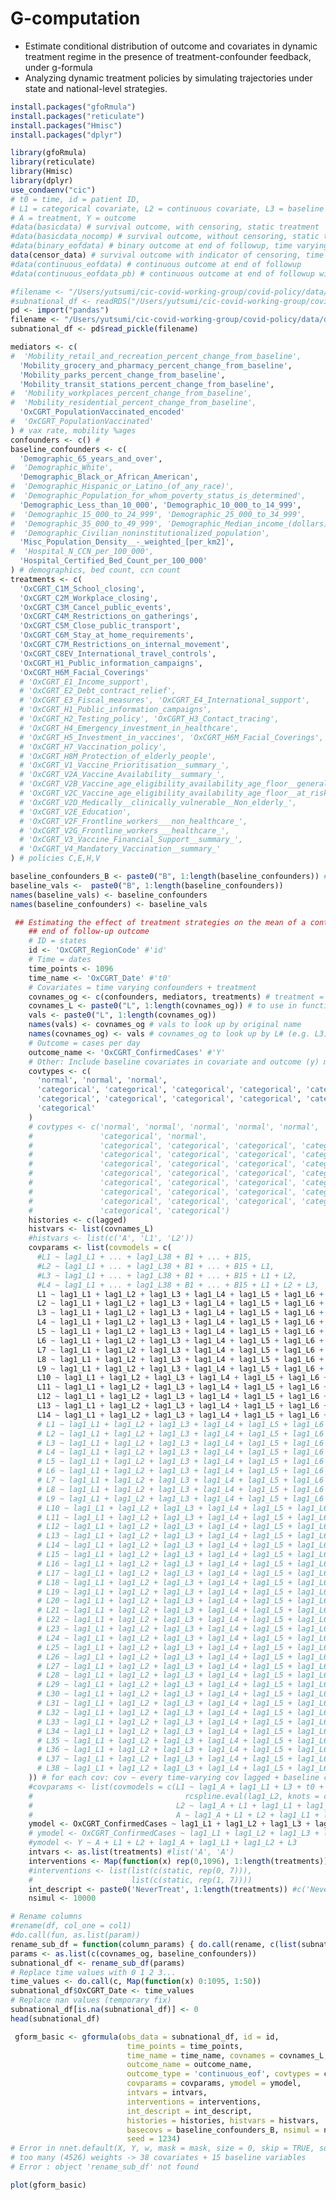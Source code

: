 # G-computation
* Estimate conditional distribution of outcome and covariates in dynamic treatment regime in the presence of treatment-confounder feedback, under g-formula
* Analyzing dynamic treatment policies by simulating trajectories under state and national-level strategies.

```r
install.packages("gfoRmula")
install.packages("reticulate")
install.packages("Hmisc")
install.packages("dplyr")
```

```r
library(gfoRmula)
library(reticulate)
library(Hmisc)
library(dplyr)
use_condaenv("cic")
# t0 = time, id = patient ID, 
# L1 = categorical covariate, L2 = continuous covariate, L3 = baseline covariate 
# A = treatment, Y = outcome 
#data(basicdata) # survival outcome, with censoring, static treatment
#data(basicdata_nocomp) # survival outcome, without censoring, static treatment
#data(binary_eofdata) # binary outcome at end of followup, time varying treatment
data(censor_data) # survival outcome with indicator of censoring, time varying treatment
#data(continuous_eofdata) # continuous outcome at end of followup 
#data(continuous_eofdata_pb) # continuous outcome at end of followup with pre-baseline times
```


```r
#filename <- "/Users/yutsumi/cic-covid-working-group/covid-policy/data/RDS/subnational_df.rds"
#subnational_df <- readRDS("/Users/yutsumi/cic-covid-working-group/covid-policy/data/RDS/subnational_df.rds")
pd <- import("pandas")
filename <- "/Users/yutsumi/cic-covid-working-group/covid-policy/data/dataframe/subnational_df.pickle"
subnational_df <- pd$read_pickle(filename)
```

```r
mediators <- c(
#  'Mobility_retail_and_recreation_percent_change_from_baseline',
  'Mobility_grocery_and_pharmacy_percent_change_from_baseline',
  'Mobility_parks_percent_change_from_baseline',
  'Mobility_transit_stations_percent_change_from_baseline',
#  'Mobility_workplaces_percent_change_from_baseline',
#  'Mobility_residential_percent_change_from_baseline',
  'OxCGRT_PopulationVaccinated_encoded'
#  'OxCGRT_PopulationVaccinated'
) # vax rate, mobility %ages
confounders <- c() # 
baseline_confounders <- c(
  'Demographic_65_years_and_over',
#  'Demographic_White',
  'Demographic_Black_or_African_American',
#  'Demographic_Hispanic_or_Latino_(of_any_race)',
#  'Demographic_Population_for_whom_poverty_status_is_determined',
  'Demographic_Less_than_10_000', 'Demographic_10_000_to_14_999',
#  'Demographic_15_000_to_24_999', 'Demographic_25_000_to_34_999',
#  'Demographic_35_000_to_49_999', 'Demographic_Median_income_(dollars)',
#  'Demographic_Civilian_noninstitutionalized_population',
  'Misc_Population_Density__-_weighted_[per_km2]',
#  'Hospital_N_CCN_per_100_000',
  'Hospital_Certified_Bed_Count_per_100_000'
) # demographics, bed count, ccn count
treatments <- c(
  'OxCGRT_C1M_School_closing',
  'OxCGRT_C2M_Workplace_closing',
  'OxCGRT_C3M_Cancel_public_events',
  'OxCGRT_C4M_Restrictions_on_gatherings',
  'OxCGRT_C5M_Close_public_transport',
  'OxCGRT_C6M_Stay_at_home_requirements',
  'OxCGRT_C7M_Restrictions_on_internal_movement',
  'OxCGRT_C8EV_International_travel_controls', 
  'OxCGRT_H1_Public_information_campaigns',
  'OxCGRT_H6M_Facial_Coverings'
  # 'OxCGRT_E1_Income_support',
  # 'OxCGRT_E2_Debt_contract_relief',
  # 'OxCGRT_E3_Fiscal_measures', 'OxCGRT_E4_International_support',
  # 'OxCGRT_H1_Public_information_campaigns',
  # 'OxCGRT_H2_Testing_policy', 'OxCGRT_H3_Contact_tracing',
  # 'OxCGRT_H4_Emergency_investment_in_healthcare',
  # 'OxCGRT_H5_Investment_in_vaccines', 'OxCGRT_H6M_Facial_Coverings',
  # 'OxCGRT_H7_Vaccination_policy',
  # 'OxCGRT_H8M_Protection_of_elderly_people',
  # 'OxCGRT_V1_Vaccine_Prioritisation__summary_',
  # 'OxCGRT_V2A_Vaccine_Availability__summary_',
  # 'OxCGRT_V2B_Vaccine_age_eligibility_availability_age_floor__general_population_summary_',
  # 'OxCGRT_V2C_Vaccine_age_eligibility_availability_age_floor__at_risk_summary_',
  # 'OxCGRT_V2D_Medically__clinically_vulnerable__Non_elderly_',
  # 'OxCGRT_V2E_Education',
  # 'OxCGRT_V2F_Frontline_workers___non_healthcare_',
  # 'OxCGRT_V2G_Frontline_workers___healthcare_',
  # 'OxCGRT_V3_Vaccine_Financial_Support__summary_',
  # 'OxCGRT_V4_Mandatory_Vaccination__summary_'
) # policies C,E,H,V

baseline_confounders_B <- paste0("B", 1:length(baseline_confounders)) # to use in funcs
baseline_vals <-  paste0("B", 1:length(baseline_confounders))
names(baseline_vals) <- baseline_confounders
names(baseline_confounders) <- baseline_vals
```




```r
 ## Estimating the effect of treatment strategies on the mean of a continuous
    ## end of follow-up outcome
    # ID = states 
    id <- 'OxCGRT_RegionCode' #'id'
    # Time = dates
    time_points <- 1096 
    time_name <- 'OxCGRT_Date' #'t0'
    # Covariates = time varying confounders + treatment 
    covnames_og <- c(confounders, mediators, treatments) # treatment = last in ordering #c('L1', 'L2', 'A')
    covnames_L <- paste0("L", 1:length(covnames_og)) # to use in functions
    vals <- paste0("L", 1:length(covnames_og))
    names(vals) <- covnames_og # vals to look up by original name
    names(covnames_og) <- vals # covnames_og to look up by L# (e.g. L3)
    # Outcome = cases per day
    outcome_name <- 'OxCGRT_ConfirmedCases' #'Y'
    # Other: Include baseline covariates in covariate and outcome (y) models
    covtypes <- c(
      'normal', 'normal', 'normal', 
      'categorical', 'categorical', 'categorical', 'categorical', 'categorical', 
      'categorical', 'categorical', 'categorical', 'categorical', 'categorical', 
      'categorical'
    )
    # covtypes <- c('normal', 'normal', 'normal', 'normal', 'normal', 'normal',
    #               'categorical', 'normal', 
    #               'categorical', 'categorical', 'categorical', 'categorical', 
    #               'categorical', 'categorical', 'categorical', 'categorical', 
    #               'categorical', 'categorical', 'categorical', 'categorical', 
    #               'categorical', 'categorical', 'categorical', 'categorical', 
    #               'categorical', 'categorical', 'categorical', 'categorical', 
    #               'categorical', 'categorical', 'categorical', 'categorical', 
    #               'categorical', 'categorical', 'categorical', 'categorical', 
    #               'categorical', 'categorical')
    histories <- c(lagged)
    histvars <- list(covnames_L)
    #histvars <- list(c('A', 'L1', 'L2'))
    covparams <- list(covmodels = c(
      #L1 ~ lag1_L1 + ... + lag1_L38 + B1 + ... + B15,
      #L2 ~ lag1_L1 + ... + lag1_L38 + B1 + ... + B15 + L1,
      #L3 ~ lag1_L1 + ... + lag1_L38 + B1 + ... + B15 + L1 + L2,
      #L4 ~ lag1_L1 + ... + lag1_L38 + B1 + ... + B15 + L1 + L2 + L3,
      L1 ~ lag1_L1 + lag1_L2 + lag1_L3 + lag1_L4 + lag1_L5 + lag1_L6 + lag1_L7 + lag1_L8 + lag1_L9 + lag1_L10 + lag1_L11 + lag1_L12 + lag1_L13 + lag1_L14 + B1 + B2 + B3 + B4 + B5 + B6, 
      L2 ~ lag1_L1 + lag1_L2 + lag1_L3 + lag1_L4 + lag1_L5 + lag1_L6 + lag1_L7 + lag1_L8 + lag1_L9 + lag1_L10 + lag1_L11 + lag1_L12 + lag1_L13 + lag1_L14 + B1 + B2 + B3 + B4 + B5 + B6 + L1, 
      L3 ~ lag1_L1 + lag1_L2 + lag1_L3 + lag1_L4 + lag1_L5 + lag1_L6 + lag1_L7 + lag1_L8 + lag1_L9 + lag1_L10 + lag1_L11 + lag1_L12 + lag1_L13 + lag1_L14 + B1 + B2 + B3 + B4 + B5 + B6 + L1 + L2, 
      L4 ~ lag1_L1 + lag1_L2 + lag1_L3 + lag1_L4 + lag1_L5 + lag1_L6 + lag1_L7 + lag1_L8 + lag1_L9 + lag1_L10 + lag1_L11 + lag1_L12 + lag1_L13 + lag1_L14 + B1 + B2 + B3 + B4 + B5 + B6 + L1 + L2 + L3, 
      L5 ~ lag1_L1 + lag1_L2 + lag1_L3 + lag1_L4 + lag1_L5 + lag1_L6 + lag1_L7 + lag1_L8 + lag1_L9 + lag1_L10 + lag1_L11 + lag1_L12 + lag1_L13 + lag1_L14 + B1 + B2 + B3 + B4 + B5 + B6 + L1 + L2 + L3 + L4, 
      L6 ~ lag1_L1 + lag1_L2 + lag1_L3 + lag1_L4 + lag1_L5 + lag1_L6 + lag1_L7 + lag1_L8 + lag1_L9 + lag1_L10 + lag1_L11 + lag1_L12 + lag1_L13 + lag1_L14 + B1 + B2 + B3 + B4 + B5 + B6 + L1 + L2 + L3 + L4 + L5, 
      L7 ~ lag1_L1 + lag1_L2 + lag1_L3 + lag1_L4 + lag1_L5 + lag1_L6 + lag1_L7 + lag1_L8 + lag1_L9 + lag1_L10 + lag1_L11 + lag1_L12 + lag1_L13 + lag1_L14 + B1 + B2 + B3 + B4 + B5 + B6 + L1 + L2 + L3 + L4 + L5 + L6, 
      L8 ~ lag1_L1 + lag1_L2 + lag1_L3 + lag1_L4 + lag1_L5 + lag1_L6 + lag1_L7 + lag1_L8 + lag1_L9 + lag1_L10 + lag1_L11 + lag1_L12 + lag1_L13 + lag1_L14 + B1 + B2 + B3 + B4 + B5 + B6 + L1 + L2 + L3 + L4 + L5 + L6 + L7, 
      L9 ~ lag1_L1 + lag1_L2 + lag1_L3 + lag1_L4 + lag1_L5 + lag1_L6 + lag1_L7 + lag1_L8 + lag1_L9 + lag1_L10 + lag1_L11 + lag1_L12 + lag1_L13 + lag1_L14 + B1 + B2 + B3 + B4 + B5 + B6 + L1 + L2 + L3 + L4 + L5 + L6 + L7 + L8, 
      L10 ~ lag1_L1 + lag1_L2 + lag1_L3 + lag1_L4 + lag1_L5 + lag1_L6 + lag1_L7 + lag1_L8 + lag1_L9 + lag1_L10 + lag1_L11 + lag1_L12 + lag1_L13 + lag1_L14 + B1 + B2 + B3 + B4 + B5 + B6 + L1 + L2 + L3 + L4 + L5 + L6 + L7 + L8 + L9, 
      L11 ~ lag1_L1 + lag1_L2 + lag1_L3 + lag1_L4 + lag1_L5 + lag1_L6 + lag1_L7 + lag1_L8 + lag1_L9 + lag1_L10 + lag1_L11 + lag1_L12 + lag1_L13 + lag1_L14 + B1 + B2 + B3 + B4 + B5 + B6 + L1 + L2 + L3 + L4 + L5 + L6 + L7 + L8 + L9 + L10, 
      L12 ~ lag1_L1 + lag1_L2 + lag1_L3 + lag1_L4 + lag1_L5 + lag1_L6 + lag1_L7 + lag1_L8 + lag1_L9 + lag1_L10 + lag1_L11 + lag1_L12 + lag1_L13 + lag1_L14 + B1 + B2 + B3 + B4 + B5 + B6 + L1 + L2 + L3 + L4 + L5 + L6 + L7 + L8 + L9 + L10 + L11, 
      L13 ~ lag1_L1 + lag1_L2 + lag1_L3 + lag1_L4 + lag1_L5 + lag1_L6 + lag1_L7 + lag1_L8 + lag1_L9 + lag1_L10 + lag1_L11 + lag1_L12 + lag1_L13 + lag1_L14 + B1 + B2 + B3 + B4 + B5 + B6 + L1 + L2 + L3 + L4 + L5 + L6 + L7 + L8 + L9 + L10 + L11 + L12, 
      L14 ~ lag1_L1 + lag1_L2 + lag1_L3 + lag1_L4 + lag1_L5 + lag1_L6 + lag1_L7 + lag1_L8 + lag1_L9 + lag1_L10 + lag1_L11 + lag1_L12 + lag1_L13 + lag1_L14 + B1 + B2 + B3 + B4 + B5 + B6 + L1 + L2 + L3 + L4 + L5 + L6 + L7 + L8 + L9 + L10 + L11 + L12 + L13
      # L1 ~ lag1_L1 + lag1_L2 + lag1_L3 + lag1_L4 + lag1_L5 + lag1_L6 + lag1_L7 + lag1_L8 + lag1_L9 + lag1_L10 + lag1_L11 + lag1_L12 + lag1_L13 + lag1_L14 + lag1_L15 + lag1_L16 + lag1_L17 + lag1_L18 + lag1_L19 + lag1_L20 + lag1_L21 + lag1_L22 + lag1_L23 + lag1_L24 + lag1_L25 + lag1_L26 + lag1_L27 + lag1_L28 + lag1_L29 + lag1_L30 + lag1_L31 + lag1_L32 + lag1_L33 + lag1_L34 + lag1_L35 + lag1_L36 + lag1_L37 + lag1_L38 + B1 + B2 + B3 + B4 + B5 + B6 + B7 + B8 + B9 + B10 + B11 + B12 + B13 + B14 + B15, 
      # L2 ~ lag1_L1 + lag1_L2 + lag1_L3 + lag1_L4 + lag1_L5 + lag1_L6 + lag1_L7 + lag1_L8 + lag1_L9 + lag1_L10 + lag1_L11 + lag1_L12 + lag1_L13 + lag1_L14 + lag1_L15 + lag1_L16 + lag1_L17 + lag1_L18 + lag1_L19 + lag1_L20 + lag1_L21 + lag1_L22 + lag1_L23 + lag1_L24 + lag1_L25 + lag1_L26 + lag1_L27 + lag1_L28 + lag1_L29 + lag1_L30 + lag1_L31 + lag1_L32 + lag1_L33 + lag1_L34 + lag1_L35 + lag1_L36 + lag1_L37 + lag1_L38 + B1 + B2 + B3 + B4 + B5 + B6 + B7 + B8 + B9 + B10 + B11 + B12 + B13 + B14 + B15 + L1, 
      # L3 ~ lag1_L1 + lag1_L2 + lag1_L3 + lag1_L4 + lag1_L5 + lag1_L6 + lag1_L7 + lag1_L8 + lag1_L9 + lag1_L10 + lag1_L11 + lag1_L12 + lag1_L13 + lag1_L14 + lag1_L15 + lag1_L16 + lag1_L17 + lag1_L18 + lag1_L19 + lag1_L20 + lag1_L21 + lag1_L22 + lag1_L23 + lag1_L24 + lag1_L25 + lag1_L26 + lag1_L27 + lag1_L28 + lag1_L29 + lag1_L30 + lag1_L31 + lag1_L32 + lag1_L33 + lag1_L34 + lag1_L35 + lag1_L36 + lag1_L37 + lag1_L38 + B1 + B2 + B3 + B4 + B5 + B6 + B7 + B8 + B9 + B10 + B11 + B12 + B13 + B14 + B15 + L1 + L2, 
      # L4 ~ lag1_L1 + lag1_L2 + lag1_L3 + lag1_L4 + lag1_L5 + lag1_L6 + lag1_L7 + lag1_L8 + lag1_L9 + lag1_L10 + lag1_L11 + lag1_L12 + lag1_L13 + lag1_L14 + lag1_L15 + lag1_L16 + lag1_L17 + lag1_L18 + lag1_L19 + lag1_L20 + lag1_L21 + lag1_L22 + lag1_L23 + lag1_L24 + lag1_L25 + lag1_L26 + lag1_L27 + lag1_L28 + lag1_L29 + lag1_L30 + lag1_L31 + lag1_L32 + lag1_L33 + lag1_L34 + lag1_L35 + lag1_L36 + lag1_L37 + lag1_L38 + B1 + B2 + B3 + B4 + B5 + B6 + B7 + B8 + B9 + B10 + B11 + B12 + B13 + B14 + B15 + L1 + L2 + L3, 
      # L5 ~ lag1_L1 + lag1_L2 + lag1_L3 + lag1_L4 + lag1_L5 + lag1_L6 + lag1_L7 + lag1_L8 + lag1_L9 + lag1_L10 + lag1_L11 + lag1_L12 + lag1_L13 + lag1_L14 + lag1_L15 + lag1_L16 + lag1_L17 + lag1_L18 + lag1_L19 + lag1_L20 + lag1_L21 + lag1_L22 + lag1_L23 + lag1_L24 + lag1_L25 + lag1_L26 + lag1_L27 + lag1_L28 + lag1_L29 + lag1_L30 + lag1_L31 + lag1_L32 + lag1_L33 + lag1_L34 + lag1_L35 + lag1_L36 + lag1_L37 + lag1_L38 + B1 + B2 + B3 + B4 + B5 + B6 + B7 + B8 + B9 + B10 + B11 + B12 + B13 + B14 + B15 + L1 + L2 + L3 + L4, 
      # L6 ~ lag1_L1 + lag1_L2 + lag1_L3 + lag1_L4 + lag1_L5 + lag1_L6 + lag1_L7 + lag1_L8 + lag1_L9 + lag1_L10 + lag1_L11 + lag1_L12 + lag1_L13 + lag1_L14 + lag1_L15 + lag1_L16 + lag1_L17 + lag1_L18 + lag1_L19 + lag1_L20 + lag1_L21 + lag1_L22 + lag1_L23 + lag1_L24 + lag1_L25 + lag1_L26 + lag1_L27 + lag1_L28 + lag1_L29 + lag1_L30 + lag1_L31 + lag1_L32 + lag1_L33 + lag1_L34 + lag1_L35 + lag1_L36 + lag1_L37 + lag1_L38 + B1 + B2 + B3 + B4 + B5 + B6 + B7 + B8 + B9 + B10 + B11 + B12 + B13 + B14 + B15 + L1 + L2 + L3 + L4 + L5, 
      # L7 ~ lag1_L1 + lag1_L2 + lag1_L3 + lag1_L4 + lag1_L5 + lag1_L6 + lag1_L7 + lag1_L8 + lag1_L9 + lag1_L10 + lag1_L11 + lag1_L12 + lag1_L13 + lag1_L14 + lag1_L15 + lag1_L16 + lag1_L17 + lag1_L18 + lag1_L19 + lag1_L20 + lag1_L21 + lag1_L22 + lag1_L23 + lag1_L24 + lag1_L25 + lag1_L26 + lag1_L27 + lag1_L28 + lag1_L29 + lag1_L30 + lag1_L31 + lag1_L32 + lag1_L33 + lag1_L34 + lag1_L35 + lag1_L36 + lag1_L37 + lag1_L38 + B1 + B2 + B3 + B4 + B5 + B6 + B7 + B8 + B9 + B10 + B11 + B12 + B13 + B14 + B15 + L1 + L2 + L3 + L4 + L5 + L6, 
      # L8 ~ lag1_L1 + lag1_L2 + lag1_L3 + lag1_L4 + lag1_L5 + lag1_L6 + lag1_L7 + lag1_L8 + lag1_L9 + lag1_L10 + lag1_L11 + lag1_L12 + lag1_L13 + lag1_L14 + lag1_L15 + lag1_L16 + lag1_L17 + lag1_L18 + lag1_L19 + lag1_L20 + lag1_L21 + lag1_L22 + lag1_L23 + lag1_L24 + lag1_L25 + lag1_L26 + lag1_L27 + lag1_L28 + lag1_L29 + lag1_L30 + lag1_L31 + lag1_L32 + lag1_L33 + lag1_L34 + lag1_L35 + lag1_L36 + lag1_L37 + lag1_L38 + B1 + B2 + B3 + B4 + B5 + B6 + B7 + B8 + B9 + B10 + B11 + B12 + B13 + B14 + B15 + L1 + L2 + L3 + L4 + L5 + L6 + L7, 
      # L9 ~ lag1_L1 + lag1_L2 + lag1_L3 + lag1_L4 + lag1_L5 + lag1_L6 + lag1_L7 + lag1_L8 + lag1_L9 + lag1_L10 + lag1_L11 + lag1_L12 + lag1_L13 + lag1_L14 + lag1_L15 + lag1_L16 + lag1_L17 + lag1_L18 + lag1_L19 + lag1_L20 + lag1_L21 + lag1_L22 + lag1_L23 + lag1_L24 + lag1_L25 + lag1_L26 + lag1_L27 + lag1_L28 + lag1_L29 + lag1_L30 + lag1_L31 + lag1_L32 + lag1_L33 + lag1_L34 + lag1_L35 + lag1_L36 + lag1_L37 + lag1_L38 + B1 + B2 + B3 + B4 + B5 + B6 + B7 + B8 + B9 + B10 + B11 + B12 + B13 + B14 + B15 + L1 + L2 + L3 + L4 + L5 + L6 + L7 + L8, 
      # L10 ~ lag1_L1 + lag1_L2 + lag1_L3 + lag1_L4 + lag1_L5 + lag1_L6 + lag1_L7 + lag1_L8 + lag1_L9 + lag1_L10 + lag1_L11 + lag1_L12 + lag1_L13 + lag1_L14 + lag1_L15 + lag1_L16 + lag1_L17 + lag1_L18 + lag1_L19 + lag1_L20 + lag1_L21 + lag1_L22 + lag1_L23 + lag1_L24 + lag1_L25 + lag1_L26 + lag1_L27 + lag1_L28 + lag1_L29 + lag1_L30 + lag1_L31 + lag1_L32 + lag1_L33 + lag1_L34 + lag1_L35 + lag1_L36 + lag1_L37 + lag1_L38 + B1 + B2 + B3 + B4 + B5 + B6 + B7 + B8 + B9 + B10 + B11 + B12 + B13 + B14 + B15 + L1 + L2 + L3 + L4 + L5 + L6 + L7 + L8 + L9, 
      # L11 ~ lag1_L1 + lag1_L2 + lag1_L3 + lag1_L4 + lag1_L5 + lag1_L6 + lag1_L7 + lag1_L8 + lag1_L9 + lag1_L10 + lag1_L11 + lag1_L12 + lag1_L13 + lag1_L14 + lag1_L15 + lag1_L16 + lag1_L17 + lag1_L18 + lag1_L19 + lag1_L20 + lag1_L21 + lag1_L22 + lag1_L23 + lag1_L24 + lag1_L25 + lag1_L26 + lag1_L27 + lag1_L28 + lag1_L29 + lag1_L30 + lag1_L31 + lag1_L32 + lag1_L33 + lag1_L34 + lag1_L35 + lag1_L36 + lag1_L37 + lag1_L38 + B1 + B2 + B3 + B4 + B5 + B6 + B7 + B8 + B9 + B10 + B11 + B12 + B13 + B14 + B15 + L1 + L2 + L3 + L4 + L5 + L6 + L7 + L8 + L9 + L10, 
      # L12 ~ lag1_L1 + lag1_L2 + lag1_L3 + lag1_L4 + lag1_L5 + lag1_L6 + lag1_L7 + lag1_L8 + lag1_L9 + lag1_L10 + lag1_L11 + lag1_L12 + lag1_L13 + lag1_L14 + lag1_L15 + lag1_L16 + lag1_L17 + lag1_L18 + lag1_L19 + lag1_L20 + lag1_L21 + lag1_L22 + lag1_L23 + lag1_L24 + lag1_L25 + lag1_L26 + lag1_L27 + lag1_L28 + lag1_L29 + lag1_L30 + lag1_L31 + lag1_L32 + lag1_L33 + lag1_L34 + lag1_L35 + lag1_L36 + lag1_L37 + lag1_L38 + B1 + B2 + B3 + B4 + B5 + B6 + B7 + B8 + B9 + B10 + B11 + B12 + B13 + B14 + B15 + L1 + L2 + L3 + L4 + L5 + L6 + L7 + L8 + L9 + L10 + L11, 
      # L13 ~ lag1_L1 + lag1_L2 + lag1_L3 + lag1_L4 + lag1_L5 + lag1_L6 + lag1_L7 + lag1_L8 + lag1_L9 + lag1_L10 + lag1_L11 + lag1_L12 + lag1_L13 + lag1_L14 + lag1_L15 + lag1_L16 + lag1_L17 + lag1_L18 + lag1_L19 + lag1_L20 + lag1_L21 + lag1_L22 + lag1_L23 + lag1_L24 + lag1_L25 + lag1_L26 + lag1_L27 + lag1_L28 + lag1_L29 + lag1_L30 + lag1_L31 + lag1_L32 + lag1_L33 + lag1_L34 + lag1_L35 + lag1_L36 + lag1_L37 + lag1_L38 + B1 + B2 + B3 + B4 + B5 + B6 + B7 + B8 + B9 + B10 + B11 + B12 + B13 + B14 + B15 + L1 + L2 + L3 + L4 + L5 + L6 + L7 + L8 + L9 + L10 + L11 + L12, 
      # L14 ~ lag1_L1 + lag1_L2 + lag1_L3 + lag1_L4 + lag1_L5 + lag1_L6 + lag1_L7 + lag1_L8 + lag1_L9 + lag1_L10 + lag1_L11 + lag1_L12 + lag1_L13 + lag1_L14 + lag1_L15 + lag1_L16 + lag1_L17 + lag1_L18 + lag1_L19 + lag1_L20 + lag1_L21 + lag1_L22 + lag1_L23 + lag1_L24 + lag1_L25 + lag1_L26 + lag1_L27 + lag1_L28 + lag1_L29 + lag1_L30 + lag1_L31 + lag1_L32 + lag1_L33 + lag1_L34 + lag1_L35 + lag1_L36 + lag1_L37 + lag1_L38 + B1 + B2 + B3 + B4 + B5 + B6 + B7 + B8 + B9 + B10 + B11 + B12 + B13 + B14 + B15 + L1 + L2 + L3 + L4 + L5 + L6 + L7 + L8 + L9 + L10 + L11 + L12 + L13, 
      # L15 ~ lag1_L1 + lag1_L2 + lag1_L3 + lag1_L4 + lag1_L5 + lag1_L6 + lag1_L7 + lag1_L8 + lag1_L9 + lag1_L10 + lag1_L11 + lag1_L12 + lag1_L13 + lag1_L14 + lag1_L15 + lag1_L16 + lag1_L17 + lag1_L18 + lag1_L19 + lag1_L20 + lag1_L21 + lag1_L22 + lag1_L23 + lag1_L24 + lag1_L25 + lag1_L26 + lag1_L27 + lag1_L28 + lag1_L29 + lag1_L30 + lag1_L31 + lag1_L32 + lag1_L33 + lag1_L34 + lag1_L35 + lag1_L36 + lag1_L37 + lag1_L38 + B1 + B2 + B3 + B4 + B5 + B6 + B7 + B8 + B9 + B10 + B11 + B12 + B13 + B14 + B15 + L1 + L2 + L3 + L4 + L5 + L6 + L7 + L8 + L9 + L10 + L11 + L12 + L13 + L14, 
      # L16 ~ lag1_L1 + lag1_L2 + lag1_L3 + lag1_L4 + lag1_L5 + lag1_L6 + lag1_L7 + lag1_L8 + lag1_L9 + lag1_L10 + lag1_L11 + lag1_L12 + lag1_L13 + lag1_L14 + lag1_L15 + lag1_L16 + lag1_L17 + lag1_L18 + lag1_L19 + lag1_L20 + lag1_L21 + lag1_L22 + lag1_L23 + lag1_L24 + lag1_L25 + lag1_L26 + lag1_L27 + lag1_L28 + lag1_L29 + lag1_L30 + lag1_L31 + lag1_L32 + lag1_L33 + lag1_L34 + lag1_L35 + lag1_L36 + lag1_L37 + lag1_L38 + B1 + B2 + B3 + B4 + B5 + B6 + B7 + B8 + B9 + B10 + B11 + B12 + B13 + B14 + B15 + L1 + L2 + L3 + L4 + L5 + L6 + L7 + L8 + L9 + L10 + L11 + L12 + L13 + L14 + L15, 
      # L17 ~ lag1_L1 + lag1_L2 + lag1_L3 + lag1_L4 + lag1_L5 + lag1_L6 + lag1_L7 + lag1_L8 + lag1_L9 + lag1_L10 + lag1_L11 + lag1_L12 + lag1_L13 + lag1_L14 + lag1_L15 + lag1_L16 + lag1_L17 + lag1_L18 + lag1_L19 + lag1_L20 + lag1_L21 + lag1_L22 + lag1_L23 + lag1_L24 + lag1_L25 + lag1_L26 + lag1_L27 + lag1_L28 + lag1_L29 + lag1_L30 + lag1_L31 + lag1_L32 + lag1_L33 + lag1_L34 + lag1_L35 + lag1_L36 + lag1_L37 + lag1_L38 + B1 + B2 + B3 + B4 + B5 + B6 + B7 + B8 + B9 + B10 + B11 + B12 + B13 + B14 + B15 + L1 + L2 + L3 + L4 + L5 + L6 + L7 + L8 + L9 + L10 + L11 + L12 + L13 + L14 + L15 + L16, 
      # L18 ~ lag1_L1 + lag1_L2 + lag1_L3 + lag1_L4 + lag1_L5 + lag1_L6 + lag1_L7 + lag1_L8 + lag1_L9 + lag1_L10 + lag1_L11 + lag1_L12 + lag1_L13 + lag1_L14 + lag1_L15 + lag1_L16 + lag1_L17 + lag1_L18 + lag1_L19 + lag1_L20 + lag1_L21 + lag1_L22 + lag1_L23 + lag1_L24 + lag1_L25 + lag1_L26 + lag1_L27 + lag1_L28 + lag1_L29 + lag1_L30 + lag1_L31 + lag1_L32 + lag1_L33 + lag1_L34 + lag1_L35 + lag1_L36 + lag1_L37 + lag1_L38 + B1 + B2 + B3 + B4 + B5 + B6 + B7 + B8 + B9 + B10 + B11 + B12 + B13 + B14 + B15 + L1 + L2 + L3 + L4 + L5 + L6 + L7 + L8 + L9 + L10 + L11 + L12 + L13 + L14 + L15 + L16 + L17, 
      # L19 ~ lag1_L1 + lag1_L2 + lag1_L3 + lag1_L4 + lag1_L5 + lag1_L6 + lag1_L7 + lag1_L8 + lag1_L9 + lag1_L10 + lag1_L11 + lag1_L12 + lag1_L13 + lag1_L14 + lag1_L15 + lag1_L16 + lag1_L17 + lag1_L18 + lag1_L19 + lag1_L20 + lag1_L21 + lag1_L22 + lag1_L23 + lag1_L24 + lag1_L25 + lag1_L26 + lag1_L27 + lag1_L28 + lag1_L29 + lag1_L30 + lag1_L31 + lag1_L32 + lag1_L33 + lag1_L34 + lag1_L35 + lag1_L36 + lag1_L37 + lag1_L38 + B1 + B2 + B3 + B4 + B5 + B6 + B7 + B8 + B9 + B10 + B11 + B12 + B13 + B14 + B15 + L1 + L2 + L3 + L4 + L5 + L6 + L7 + L8 + L9 + L10 + L11 + L12 + L13 + L14 + L15 + L16 + L17 + L18, 
      # L20 ~ lag1_L1 + lag1_L2 + lag1_L3 + lag1_L4 + lag1_L5 + lag1_L6 + lag1_L7 + lag1_L8 + lag1_L9 + lag1_L10 + lag1_L11 + lag1_L12 + lag1_L13 + lag1_L14 + lag1_L15 + lag1_L16 + lag1_L17 + lag1_L18 + lag1_L19 + lag1_L20 + lag1_L21 + lag1_L22 + lag1_L23 + lag1_L24 + lag1_L25 + lag1_L26 + lag1_L27 + lag1_L28 + lag1_L29 + lag1_L30 + lag1_L31 + lag1_L32 + lag1_L33 + lag1_L34 + lag1_L35 + lag1_L36 + lag1_L37 + lag1_L38 + B1 + B2 + B3 + B4 + B5 + B6 + B7 + B8 + B9 + B10 + B11 + B12 + B13 + B14 + B15 + L1 + L2 + L3 + L4 + L5 + L6 + L7 + L8 + L9 + L10 + L11 + L12 + L13 + L14 + L15 + L16 + L17 + L18 + L19, 
      # L21 ~ lag1_L1 + lag1_L2 + lag1_L3 + lag1_L4 + lag1_L5 + lag1_L6 + lag1_L7 + lag1_L8 + lag1_L9 + lag1_L10 + lag1_L11 + lag1_L12 + lag1_L13 + lag1_L14 + lag1_L15 + lag1_L16 + lag1_L17 + lag1_L18 + lag1_L19 + lag1_L20 + lag1_L21 + lag1_L22 + lag1_L23 + lag1_L24 + lag1_L25 + lag1_L26 + lag1_L27 + lag1_L28 + lag1_L29 + lag1_L30 + lag1_L31 + lag1_L32 + lag1_L33 + lag1_L34 + lag1_L35 + lag1_L36 + lag1_L37 + lag1_L38 + B1 + B2 + B3 + B4 + B5 + B6 + B7 + B8 + B9 + B10 + B11 + B12 + B13 + B14 + B15 + L1 + L2 + L3 + L4 + L5 + L6 + L7 + L8 + L9 + L10 + L11 + L12 + L13 + L14 + L15 + L16 + L17 + L18 + L19 + L20, 
      # L22 ~ lag1_L1 + lag1_L2 + lag1_L3 + lag1_L4 + lag1_L5 + lag1_L6 + lag1_L7 + lag1_L8 + lag1_L9 + lag1_L10 + lag1_L11 + lag1_L12 + lag1_L13 + lag1_L14 + lag1_L15 + lag1_L16 + lag1_L17 + lag1_L18 + lag1_L19 + lag1_L20 + lag1_L21 + lag1_L22 + lag1_L23 + lag1_L24 + lag1_L25 + lag1_L26 + lag1_L27 + lag1_L28 + lag1_L29 + lag1_L30 + lag1_L31 + lag1_L32 + lag1_L33 + lag1_L34 + lag1_L35 + lag1_L36 + lag1_L37 + lag1_L38 + B1 + B2 + B3 + B4 + B5 + B6 + B7 + B8 + B9 + B10 + B11 + B12 + B13 + B14 + B15 + L1 + L2 + L3 + L4 + L5 + L6 + L7 + L8 + L9 + L10 + L11 + L12 + L13 + L14 + L15 + L16 + L17 + L18 + L19 + L20 + L21, 
      # L23 ~ lag1_L1 + lag1_L2 + lag1_L3 + lag1_L4 + lag1_L5 + lag1_L6 + lag1_L7 + lag1_L8 + lag1_L9 + lag1_L10 + lag1_L11 + lag1_L12 + lag1_L13 + lag1_L14 + lag1_L15 + lag1_L16 + lag1_L17 + lag1_L18 + lag1_L19 + lag1_L20 + lag1_L21 + lag1_L22 + lag1_L23 + lag1_L24 + lag1_L25 + lag1_L26 + lag1_L27 + lag1_L28 + lag1_L29 + lag1_L30 + lag1_L31 + lag1_L32 + lag1_L33 + lag1_L34 + lag1_L35 + lag1_L36 + lag1_L37 + lag1_L38 + B1 + B2 + B3 + B4 + B5 + B6 + B7 + B8 + B9 + B10 + B11 + B12 + B13 + B14 + B15 + L1 + L2 + L3 + L4 + L5 + L6 + L7 + L8 + L9 + L10 + L11 + L12 + L13 + L14 + L15 + L16 + L17 + L18 + L19 + L20 + L21 + L22, 
      # L24 ~ lag1_L1 + lag1_L2 + lag1_L3 + lag1_L4 + lag1_L5 + lag1_L6 + lag1_L7 + lag1_L8 + lag1_L9 + lag1_L10 + lag1_L11 + lag1_L12 + lag1_L13 + lag1_L14 + lag1_L15 + lag1_L16 + lag1_L17 + lag1_L18 + lag1_L19 + lag1_L20 + lag1_L21 + lag1_L22 + lag1_L23 + lag1_L24 + lag1_L25 + lag1_L26 + lag1_L27 + lag1_L28 + lag1_L29 + lag1_L30 + lag1_L31 + lag1_L32 + lag1_L33 + lag1_L34 + lag1_L35 + lag1_L36 + lag1_L37 + lag1_L38 + B1 + B2 + B3 + B4 + B5 + B6 + B7 + B8 + B9 + B10 + B11 + B12 + B13 + B14 + B15 + L1 + L2 + L3 + L4 + L5 + L6 + L7 + L8 + L9 + L10 + L11 + L12 + L13 + L14 + L15 + L16 + L17 + L18 + L19 + L20 + L21 + L22 + L23, 
      # L25 ~ lag1_L1 + lag1_L2 + lag1_L3 + lag1_L4 + lag1_L5 + lag1_L6 + lag1_L7 + lag1_L8 + lag1_L9 + lag1_L10 + lag1_L11 + lag1_L12 + lag1_L13 + lag1_L14 + lag1_L15 + lag1_L16 + lag1_L17 + lag1_L18 + lag1_L19 + lag1_L20 + lag1_L21 + lag1_L22 + lag1_L23 + lag1_L24 + lag1_L25 + lag1_L26 + lag1_L27 + lag1_L28 + lag1_L29 + lag1_L30 + lag1_L31 + lag1_L32 + lag1_L33 + lag1_L34 + lag1_L35 + lag1_L36 + lag1_L37 + lag1_L38 + B1 + B2 + B3 + B4 + B5 + B6 + B7 + B8 + B9 + B10 + B11 + B12 + B13 + B14 + B15 + L1 + L2 + L3 + L4 + L5 + L6 + L7 + L8 + L9 + L10 + L11 + L12 + L13 + L14 + L15 + L16 + L17 + L18 + L19 + L20 + L21 + L22 + L23 + L24, 
      # L26 ~ lag1_L1 + lag1_L2 + lag1_L3 + lag1_L4 + lag1_L5 + lag1_L6 + lag1_L7 + lag1_L8 + lag1_L9 + lag1_L10 + lag1_L11 + lag1_L12 + lag1_L13 + lag1_L14 + lag1_L15 + lag1_L16 + lag1_L17 + lag1_L18 + lag1_L19 + lag1_L20 + lag1_L21 + lag1_L22 + lag1_L23 + lag1_L24 + lag1_L25 + lag1_L26 + lag1_L27 + lag1_L28 + lag1_L29 + lag1_L30 + lag1_L31 + lag1_L32 + lag1_L33 + lag1_L34 + lag1_L35 + lag1_L36 + lag1_L37 + lag1_L38 + B1 + B2 + B3 + B4 + B5 + B6 + B7 + B8 + B9 + B10 + B11 + B12 + B13 + B14 + B15 + L1 + L2 + L3 + L4 + L5 + L6 + L7 + L8 + L9 + L10 + L11 + L12 + L13 + L14 + L15 + L16 + L17 + L18 + L19 + L20 + L21 + L22 + L23 + L24 + L25, 
      # L27 ~ lag1_L1 + lag1_L2 + lag1_L3 + lag1_L4 + lag1_L5 + lag1_L6 + lag1_L7 + lag1_L8 + lag1_L9 + lag1_L10 + lag1_L11 + lag1_L12 + lag1_L13 + lag1_L14 + lag1_L15 + lag1_L16 + lag1_L17 + lag1_L18 + lag1_L19 + lag1_L20 + lag1_L21 + lag1_L22 + lag1_L23 + lag1_L24 + lag1_L25 + lag1_L26 + lag1_L27 + lag1_L28 + lag1_L29 + lag1_L30 + lag1_L31 + lag1_L32 + lag1_L33 + lag1_L34 + lag1_L35 + lag1_L36 + lag1_L37 + lag1_L38 + B1 + B2 + B3 + B4 + B5 + B6 + B7 + B8 + B9 + B10 + B11 + B12 + B13 + B14 + B15 + L1 + L2 + L3 + L4 + L5 + L6 + L7 + L8 + L9 + L10 + L11 + L12 + L13 + L14 + L15 + L16 + L17 + L18 + L19 + L20 + L21 + L22 + L23 + L24 + L25 + L26, 
      # L28 ~ lag1_L1 + lag1_L2 + lag1_L3 + lag1_L4 + lag1_L5 + lag1_L6 + lag1_L7 + lag1_L8 + lag1_L9 + lag1_L10 + lag1_L11 + lag1_L12 + lag1_L13 + lag1_L14 + lag1_L15 + lag1_L16 + lag1_L17 + lag1_L18 + lag1_L19 + lag1_L20 + lag1_L21 + lag1_L22 + lag1_L23 + lag1_L24 + lag1_L25 + lag1_L26 + lag1_L27 + lag1_L28 + lag1_L29 + lag1_L30 + lag1_L31 + lag1_L32 + lag1_L33 + lag1_L34 + lag1_L35 + lag1_L36 + lag1_L37 + lag1_L38 + B1 + B2 + B3 + B4 + B5 + B6 + B7 + B8 + B9 + B10 + B11 + B12 + B13 + B14 + B15 + L1 + L2 + L3 + L4 + L5 + L6 + L7 + L8 + L9 + L10 + L11 + L12 + L13 + L14 + L15 + L16 + L17 + L18 + L19 + L20 + L21 + L22 + L23 + L24 + L25 + L26 + L27, 
      # L29 ~ lag1_L1 + lag1_L2 + lag1_L3 + lag1_L4 + lag1_L5 + lag1_L6 + lag1_L7 + lag1_L8 + lag1_L9 + lag1_L10 + lag1_L11 + lag1_L12 + lag1_L13 + lag1_L14 + lag1_L15 + lag1_L16 + lag1_L17 + lag1_L18 + lag1_L19 + lag1_L20 + lag1_L21 + lag1_L22 + lag1_L23 + lag1_L24 + lag1_L25 + lag1_L26 + lag1_L27 + lag1_L28 + lag1_L29 + lag1_L30 + lag1_L31 + lag1_L32 + lag1_L33 + lag1_L34 + lag1_L35 + lag1_L36 + lag1_L37 + lag1_L38 + B1 + B2 + B3 + B4 + B5 + B6 + B7 + B8 + B9 + B10 + B11 + B12 + B13 + B14 + B15 + L1 + L2 + L3 + L4 + L5 + L6 + L7 + L8 + L9 + L10 + L11 + L12 + L13 + L14 + L15 + L16 + L17 + L18 + L19 + L20 + L21 + L22 + L23 + L24 + L25 + L26 + L27 + L28, 
      # L30 ~ lag1_L1 + lag1_L2 + lag1_L3 + lag1_L4 + lag1_L5 + lag1_L6 + lag1_L7 + lag1_L8 + lag1_L9 + lag1_L10 + lag1_L11 + lag1_L12 + lag1_L13 + lag1_L14 + lag1_L15 + lag1_L16 + lag1_L17 + lag1_L18 + lag1_L19 + lag1_L20 + lag1_L21 + lag1_L22 + lag1_L23 + lag1_L24 + lag1_L25 + lag1_L26 + lag1_L27 + lag1_L28 + lag1_L29 + lag1_L30 + lag1_L31 + lag1_L32 + lag1_L33 + lag1_L34 + lag1_L35 + lag1_L36 + lag1_L37 + lag1_L38 + B1 + B2 + B3 + B4 + B5 + B6 + B7 + B8 + B9 + B10 + B11 + B12 + B13 + B14 + B15 + L1 + L2 + L3 + L4 + L5 + L6 + L7 + L8 + L9 + L10 + L11 + L12 + L13 + L14 + L15 + L16 + L17 + L18 + L19 + L20 + L21 + L22 + L23 + L24 + L25 + L26 + L27 + L28 + L29, 
      # L31 ~ lag1_L1 + lag1_L2 + lag1_L3 + lag1_L4 + lag1_L5 + lag1_L6 + lag1_L7 + lag1_L8 + lag1_L9 + lag1_L10 + lag1_L11 + lag1_L12 + lag1_L13 + lag1_L14 + lag1_L15 + lag1_L16 + lag1_L17 + lag1_L18 + lag1_L19 + lag1_L20 + lag1_L21 + lag1_L22 + lag1_L23 + lag1_L24 + lag1_L25 + lag1_L26 + lag1_L27 + lag1_L28 + lag1_L29 + lag1_L30 + lag1_L31 + lag1_L32 + lag1_L33 + lag1_L34 + lag1_L35 + lag1_L36 + lag1_L37 + lag1_L38 + B1 + B2 + B3 + B4 + B5 + B6 + B7 + B8 + B9 + B10 + B11 + B12 + B13 + B14 + B15 + L1 + L2 + L3 + L4 + L5 + L6 + L7 + L8 + L9 + L10 + L11 + L12 + L13 + L14 + L15 + L16 + L17 + L18 + L19 + L20 + L21 + L22 + L23 + L24 + L25 + L26 + L27 + L28 + L29 + L30, 
      # L32 ~ lag1_L1 + lag1_L2 + lag1_L3 + lag1_L4 + lag1_L5 + lag1_L6 + lag1_L7 + lag1_L8 + lag1_L9 + lag1_L10 + lag1_L11 + lag1_L12 + lag1_L13 + lag1_L14 + lag1_L15 + lag1_L16 + lag1_L17 + lag1_L18 + lag1_L19 + lag1_L20 + lag1_L21 + lag1_L22 + lag1_L23 + lag1_L24 + lag1_L25 + lag1_L26 + lag1_L27 + lag1_L28 + lag1_L29 + lag1_L30 + lag1_L31 + lag1_L32 + lag1_L33 + lag1_L34 + lag1_L35 + lag1_L36 + lag1_L37 + lag1_L38 + B1 + B2 + B3 + B4 + B5 + B6 + B7 + B8 + B9 + B10 + B11 + B12 + B13 + B14 + B15 + L1 + L2 + L3 + L4 + L5 + L6 + L7 + L8 + L9 + L10 + L11 + L12 + L13 + L14 + L15 + L16 + L17 + L18 + L19 + L20 + L21 + L22 + L23 + L24 + L25 + L26 + L27 + L28 + L29 + L30 + L31, 
      # L33 ~ lag1_L1 + lag1_L2 + lag1_L3 + lag1_L4 + lag1_L5 + lag1_L6 + lag1_L7 + lag1_L8 + lag1_L9 + lag1_L10 + lag1_L11 + lag1_L12 + lag1_L13 + lag1_L14 + lag1_L15 + lag1_L16 + lag1_L17 + lag1_L18 + lag1_L19 + lag1_L20 + lag1_L21 + lag1_L22 + lag1_L23 + lag1_L24 + lag1_L25 + lag1_L26 + lag1_L27 + lag1_L28 + lag1_L29 + lag1_L30 + lag1_L31 + lag1_L32 + lag1_L33 + lag1_L34 + lag1_L35 + lag1_L36 + lag1_L37 + lag1_L38 + B1 + B2 + B3 + B4 + B5 + B6 + B7 + B8 + B9 + B10 + B11 + B12 + B13 + B14 + B15 + L1 + L2 + L3 + L4 + L5 + L6 + L7 + L8 + L9 + L10 + L11 + L12 + L13 + L14 + L15 + L16 + L17 + L18 + L19 + L20 + L21 + L22 + L23 + L24 + L25 + L26 + L27 + L28 + L29 + L30 + L31 + L32, 
      # L34 ~ lag1_L1 + lag1_L2 + lag1_L3 + lag1_L4 + lag1_L5 + lag1_L6 + lag1_L7 + lag1_L8 + lag1_L9 + lag1_L10 + lag1_L11 + lag1_L12 + lag1_L13 + lag1_L14 + lag1_L15 + lag1_L16 + lag1_L17 + lag1_L18 + lag1_L19 + lag1_L20 + lag1_L21 + lag1_L22 + lag1_L23 + lag1_L24 + lag1_L25 + lag1_L26 + lag1_L27 + lag1_L28 + lag1_L29 + lag1_L30 + lag1_L31 + lag1_L32 + lag1_L33 + lag1_L34 + lag1_L35 + lag1_L36 + lag1_L37 + lag1_L38 + B1 + B2 + B3 + B4 + B5 + B6 + B7 + B8 + B9 + B10 + B11 + B12 + B13 + B14 + B15 + L1 + L2 + L3 + L4 + L5 + L6 + L7 + L8 + L9 + L10 + L11 + L12 + L13 + L14 + L15 + L16 + L17 + L18 + L19 + L20 + L21 + L22 + L23 + L24 + L25 + L26 + L27 + L28 + L29 + L30 + L31 + L32 + L33, 
      # L35 ~ lag1_L1 + lag1_L2 + lag1_L3 + lag1_L4 + lag1_L5 + lag1_L6 + lag1_L7 + lag1_L8 + lag1_L9 + lag1_L10 + lag1_L11 + lag1_L12 + lag1_L13 + lag1_L14 + lag1_L15 + lag1_L16 + lag1_L17 + lag1_L18 + lag1_L19 + lag1_L20 + lag1_L21 + lag1_L22 + lag1_L23 + lag1_L24 + lag1_L25 + lag1_L26 + lag1_L27 + lag1_L28 + lag1_L29 + lag1_L30 + lag1_L31 + lag1_L32 + lag1_L33 + lag1_L34 + lag1_L35 + lag1_L36 + lag1_L37 + lag1_L38 + B1 + B2 + B3 + B4 + B5 + B6 + B7 + B8 + B9 + B10 + B11 + B12 + B13 + B14 + B15 + L1 + L2 + L3 + L4 + L5 + L6 + L7 + L8 + L9 + L10 + L11 + L12 + L13 + L14 + L15 + L16 + L17 + L18 + L19 + L20 + L21 + L22 + L23 + L24 + L25 + L26 + L27 + L28 + L29 + L30 + L31 + L32 + L33 + L34, 
      # L36 ~ lag1_L1 + lag1_L2 + lag1_L3 + lag1_L4 + lag1_L5 + lag1_L6 + lag1_L7 + lag1_L8 + lag1_L9 + lag1_L10 + lag1_L11 + lag1_L12 + lag1_L13 + lag1_L14 + lag1_L15 + lag1_L16 + lag1_L17 + lag1_L18 + lag1_L19 + lag1_L20 + lag1_L21 + lag1_L22 + lag1_L23 + lag1_L24 + lag1_L25 + lag1_L26 + lag1_L27 + lag1_L28 + lag1_L29 + lag1_L30 + lag1_L31 + lag1_L32 + lag1_L33 + lag1_L34 + lag1_L35 + lag1_L36 + lag1_L37 + lag1_L38 + B1 + B2 + B3 + B4 + B5 + B6 + B7 + B8 + B9 + B10 + B11 + B12 + B13 + B14 + B15 + L1 + L2 + L3 + L4 + L5 + L6 + L7 + L8 + L9 + L10 + L11 + L12 + L13 + L14 + L15 + L16 + L17 + L18 + L19 + L20 + L21 + L22 + L23 + L24 + L25 + L26 + L27 + L28 + L29 + L30 + L31 + L32 + L33 + L34 + L35, 
      # L37 ~ lag1_L1 + lag1_L2 + lag1_L3 + lag1_L4 + lag1_L5 + lag1_L6 + lag1_L7 + lag1_L8 + lag1_L9 + lag1_L10 + lag1_L11 + lag1_L12 + lag1_L13 + lag1_L14 + lag1_L15 + lag1_L16 + lag1_L17 + lag1_L18 + lag1_L19 + lag1_L20 + lag1_L21 + lag1_L22 + lag1_L23 + lag1_L24 + lag1_L25 + lag1_L26 + lag1_L27 + lag1_L28 + lag1_L29 + lag1_L30 + lag1_L31 + lag1_L32 + lag1_L33 + lag1_L34 + lag1_L35 + lag1_L36 + lag1_L37 + lag1_L38 + B1 + B2 + B3 + B4 + B5 + B6 + B7 + B8 + B9 + B10 + B11 + B12 + B13 + B14 + B15 + L1 + L2 + L3 + L4 + L5 + L6 + L7 + L8 + L9 + L10 + L11 + L12 + L13 + L14 + L15 + L16 + L17 + L18 + L19 + L20 + L21 + L22 + L23 + L24 + L25 + L26 + L27 + L28 + L29 + L30 + L31 + L32 + L33 + L34 + L35 + L36, 
      # L38 ~ lag1_L1 + lag1_L2 + lag1_L3 + lag1_L4 + lag1_L5 + lag1_L6 + lag1_L7 + lag1_L8 + lag1_L9 + lag1_L10 + lag1_L11 + lag1_L12 + lag1_L13 + lag1_L14 + lag1_L15 + lag1_L16 + lag1_L17 + lag1_L18 + lag1_L19 + lag1_L20 + lag1_L21 + lag1_L22 + lag1_L23 + lag1_L24 + lag1_L25 + lag1_L26 + lag1_L27 + lag1_L28 + lag1_L29 + lag1_L30 + lag1_L31 + lag1_L32 + lag1_L33 + lag1_L34 + lag1_L35 + lag1_L36 + lag1_L37 + lag1_L38 + B1 + B2 + B3 + B4 + B5 + B6 + B7 + B8 + B9 + B10 + B11 + B12 + B13 + B14 + B15 + L1 + L2 + L3 + L4 + L5 + L6 + L7 + L8 + L9 + L10 + L11 + L12 + L13 + L14 + L15 + L16 + L17 + L18 + L19 + L20 + L21 + L22 + L23 + L24 + L25 + L26 + L27 + L28 + L29 + L30 + L31 + L32 + L33 + L34 + L35 + L36 + L37
    )) # for each cov: cov ~ every time-varying cov lagged + baseline cov + computed cov
    #covparams <- list(covmodels = c(L1 ~ lag1_A + lag1_L1 + L3 + t0 +
    #                                  rcspline.eval(lag1_L2, knots = c(-1, 0, 1)),
    #                                L2 ~ lag1_A + L1 + lag1_L1 + lag1_L2 + L3 + t0,
    #                                A ~ lag1_A + L1 + L2 + lag1_L1 + lag1_L2 + L3 + t0))
    ymodel <- OxCGRT_ConfirmedCases ~ lag1_L1 + lag1_L2 + lag1_L3 + lag1_L4 + lag1_L5 + lag1_L6 + lag1_L7 + lag1_L8 + lag1_L9 + lag1_L10 + lag1_L11 + lag1_L12 + lag1_L13 + lag1_L14 + B1 + B2 + B3 + B4 + B5 + B6 + L1 + L2 + L3 + L4 + L5 + L6 + L7 + L8 + L9 + L10 + L11 + L12 + L13 + L14
    # ymodel <- OxCGRT_ConfirmedCases ~ lag1_L1 + lag1_L2 + lag1_L3 + lag1_L4 + lag1_L5 + lag1_L6 + lag1_L7 + lag1_L8 + lag1_L9 + lag1_L10 + lag1_L11 + lag1_L12 + lag1_L13 + lag1_L14 + lag1_L15 + lag1_L16 + lag1_L17 + lag1_L18 + lag1_L19 + lag1_L20 + lag1_L21 + lag1_L22 + lag1_L23 + lag1_L24 + lag1_L25 + lag1_L26 + lag1_L27 + lag1_L28 + lag1_L29 + lag1_L30 + lag1_L31 + lag1_L32 + lag1_L33 + lag1_L34 + lag1_L35 + lag1_L36 + lag1_L37 + lag1_L38 + B1 + B2 + B3 + B4 + B5 + B6 + B7 + B8 + B9 + B10 + B11 + B12 + B13 + B14 + B15 + L1 + L2 + L3 + L4 + L5 + L6 + L7 + L8 + L9 + L10 + L11 + L12 + L13 + L14 + L15 + L16 + L17 + L18 + L19 + L20 + L21 + L22 + L23 + L24 + L25 + L26 + L27 + L28 + L29 + L30 + L31 + L32 + L33 + L34 + L35 + L36 + L37 + L38
    #ymodel <- Y ~ A + L1 + L2 + lag1_A + lag1_L1 + lag1_L2 + L3
    intvars <- as.list(treatments) #list('A', 'A')
    interventions <- Map(function(x) rep(0,1096), 1:length(treatments)) # all 0 treatment
    #interventions <- list(list(c(static, rep(0, 7))),
    #                      list(c(static, rep(1, 7))))
    int_descript <- paste0('NeverTreat', 1:length(treatments)) #c('Never treat', 'Always treat')
    nsimul <- 10000
```

```r
# Rename columns
#rename(df, col_one = col1)
#do.call(fun, as.list(param))
rename_sub_df = function(column_params) { do.call(rename, c(list(subnational_df), column_params)) }
params <- as.list(c(covnames_og, baseline_confounders))
subnational_df <- rename_sub_df(params)
# Replace time values with 0 1 2 3...
time_values <- do.call(c, Map(function(x) 0:1095, 1:50))
subnational_df$OxCGRT_Date <- time_values
# Replace nan values (temporary fix)
subnational_df[is.na(subnational_df)] <- 0
head(subnational_df)
```


```r
 gform_basic <- gformula(obs_data = subnational_df, id = id,
                          time_points = time_points,
                          time_name = time_name, covnames = covnames_L,
                          outcome_name = outcome_name,
                          outcome_type = 'continuous_eof', covtypes = covtypes,
                          covparams = covparams, ymodel = ymodel,
                          intvars = intvars,
                          interventions = interventions,
                          int_descript = int_descript,
                          histories = histories, histvars = histvars,
                          basecovs = baseline_confounders_B, nsimul = nsimul,
                          seed = 1234)
# Error in nnet.default(X, Y, w, mask = mask, size = 0, skip = TRUE, softmax = TRUE,  : 
# too many (4526) weights -> 38 covariates + 15 baseline variables 
# Error : object 'rename_sub_df' not found
```


```r
plot(gform_basic)
```

